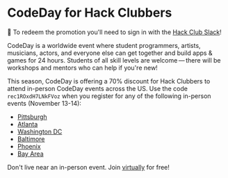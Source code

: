 
# CodeDay for Hack Clubbers

<p style={{background: 'rgba(255,250,240, 1)', padding: '8px', borderRadius: '.5rem', color: 'rgba(156,66,33,1)'}}>💬 To redeem the promotion you'll need to sign in with the <a href="https://hackclub.com/slack">Hack Club Slack</a>!</p>

CodeDay is a worldwide event where student programmers, artists, musicians, actors, and everyone else can get together and build apps & games for 24 hours. Students of all skill levels are welcome — there will be workshops and mentors who can help if you're new! 

This season, CodeDay is offering a 70% discount for Hack Clubbers to attend in-person CodeDay events across the US. Use the code <Code>rec1ROxdH7LNkFVoz</Code> when you register for any of the following in-person events (November 13-14):

* [Pittsburgh](https://event.codeday.org/pittsburgh)
* [Atlanta](https://event.codeday.org/atlanta)
* [Washington DC](https://event.codeday.org/dc)
* [Baltimore](https://event.codeday.org/baltimore)
* [Phoenix](https://event.codeday.org/phoenix)
* [Bay Area](https://event.codeday.org/ba)

Don't live near an in-person event. Join [virtually](https://virtual.codeday.org) for free!